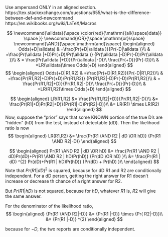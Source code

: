 

Use ampersand ONLY in an aligned section.
https://tex.stackexchange.com/questions/655/what-is-the-difference-between-def-and-newcommand
https://en.wikibooks.org/wiki/LaTeX/Macros

$$
\newcommand{\alldata}{\space 
  \color{red}{\mathrm{{all{\space}data}} \space }}
\newcommand{\OR}{\space \mathrm{or}\space}
\newcommand{\AND}{\space \mathrm{and}\space}
\begin{aligned}
Odds(+D|\alldata) & =\frac{Pr(+D|\alldata )}{Pr(-D|\alldata )}\\
& =\frac{Pr(\alldata |+D)Pr(+D)/Pr(\alldata )}
      {Pr(\alldata |-D)Pr(-D)/Pr(\alldata )}\\
& = \frac{Pr(\alldata |+D)}{Pr(\alldata |-D)}\ \frac{Pr(+D)}{Pr(-D)}\\
& =LR(\alldata)\times Odds(+D)
\end{aligned}
$$
$$
\begin{aligned}
Odds(+D|R1,R2) & =\frac{Pr(+D|R1,R2)}{Pr(-D|R1,R2)}\\
& =\frac{Pr(R1,R2|+D)Pr(+D)/Pr(R1,R2)}
      {Pr(R1,R2|-D)Pr(-D)/Pr(R1,R2)}\\
& = \frac{Pr(R1,R2|+D)}{Pr(R1,R2|-D)}\ \frac{Pr(+D)}{Pr(-D)}\\
& =LR(R1,R2)\times Odds(+D)
\end{aligned}
$$

$$
\begin{aligned}
LR(R1,R2) &= 
\frac{Pr(R1,R2|+D)}{Pr(R1,R2|-D)}\\
&= \frac{Pr(R1|+D)Pr(R2|+D)}{Pr(R1|-D)Pr(R2|-D)}\\
&= LR(R1) \times LR(R2)
\end{aligned}
$$
Now, suppose the "prior" says that some KNOWN portion of the true D's are "hidden" (hD) from the test, instead of detectable (dD).
Then the likelihood ratio is now
$$
\begin{aligned}
LR(R1,R2)
&= 
\frac{Pr(R1 \AND R2 | dD \OR hD)} 
  {Pr(R1 \AND R2|-D)}
\end{aligned}
$$

$$
\begin{aligned}
Pr(R1 \AND R2 | dD \OR hD)
&= 
\frac{Pr(R1 \AND R2 | dD)Pr(dD)+Pr(R1 \AND R2 | hD)Pr(hD)}
{Pr(dD \OR  hD)
}\\
&= 
\frac{Pr(R1 | dD) ^{2} Pr(dD)+Pr(R1 | hD)Pr(hD)}
{Pr(dD) + Pr(hD)
}\\
\end{aligned}
$$
Note that $Pr(R1 | dD) ^{2}$ is squared, because for dD R1 and R2 are conditionally independent. For a dD person, getting the right answer for R1 doesn't increase or decrease th chance of a right answer for R2.

But $Pr(R1 | hD)$ is not squared, because for $hD$, whatever $R1$ is, $R2$ will give the same answer.

For the denominator of the likelihood ratio,
$$
\begin{aligned}
  {Pr(R1 \AND R2|-D)} 
  &= {Pr(R1 |-D)} \times 
  {Pr( R2|-D)}\\
&= {Pr(R1 |-D)} ^{2}
\end{aligned}
$$

because for $-D$, the two reports are conditionally independent. 

